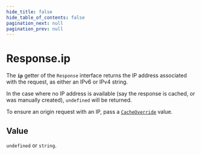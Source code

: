 ```yaml
---
hide_title: false
hide_table_of_contents: false
pagination_next: null
pagination_prev: null
---
```

# Response.ip

The **`ip`** getter of the `Response` interface returns the IP address associated with the request, as either an IPv6 or IPv4 string.

In the case where no IP address is available (say the response is cached, or was manually created), `undefined` will be returned.

To ensure an origin request with an IP, pass a [`CacheOverride`](../../../cache-override/CacheOverride/CacheOverride.mdx) value.

## Value

`undefined` or `string`.
